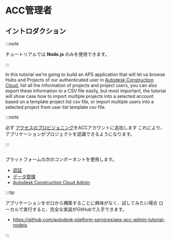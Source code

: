 
# ACC管理者

## イントロダクション



:::note

チュートリアルでは **Node.js** のみを使用できます。


:::




In this tutorial we're going to build an APS application that will let us browse Hubs and Projects
of our authenticated user in [Autodesk Construction Cloud](https://www.autodesk.com/products/autodesk-docs/overview),
list all the information of projects and project users, you can also export these information to a CSV
file easily, but most important, the tutorial will show case how to import multiple projects into a selected account
based on a template project list csv file, or import multiple users into a selected project from user list template 
csv file.



:::note

必ず [アクセスのプロビジョニング](../../01-getting-started/index.mdx#provision-access-in-other-products)をACCアカウントに追加します
これにより、アプリケーションがプロジェクトを認識できるようになります。


:::



<Image img={PreviewUrl} />

プラットフォームの次のコンポーネントを使用します。

- [認証](https://aps.autodesk.com/en/docs/oauth/v2/developers_guide/overview)
- [データ管理](https://aps.autodesk.com/en/docs/data/v2/developers_guide/overview)
- [Autodesk Construction Cloud Admin](https://aps.autodesk.com/en/docs/acc/v1/overview/field-guide/admin/)



:::tip

アプリケーションをゼロから構築することに興味がなく、試してみたい場合
ローカルで実行すると、完全な実装がGitHubで入手できます。
- https://github.com/autodesk-platform-services/aps-acc-admin-tutorial-nodejs


:::

